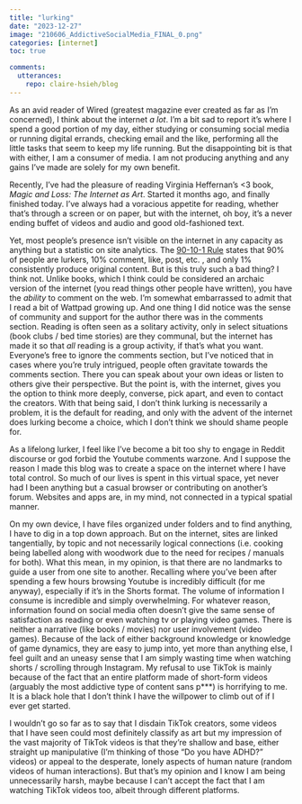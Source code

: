 ```yaml
---
title: "lurking"
date: "2023-12-27"
image: "210606_AddictiveSocialMedia_FINAL_0.png"
categories: [internet]
toc: true

comments:
  utterances:
    repo: claire-hsieh/blog
---
```


As an avid reader of Wired (greatest magazine ever created as far as I'm concerned), I think about the internet *a lot*. I'm a bit sad to report it's where I spend a good portion of my day, either studying or consuming social media or running digital errands, checking email and the like, performing all the little tasks that seem to keep my life running. But the disappointing bit is that with either, I am a consumer of media. I am not producing anything and any gains I've made are solely for my own benefit.

Recently, I've had the pleasure of reading Virginia Heffernan's \<3 book, *Magic and Loss: The Internet as Art*. Started it months ago, and finally finished today. I've always had a voracious appetite for reading, whether that's through a screen or on paper, but with the internet, oh boy, it's a never ending buffet of videos and audio and good old-fashioned text.

Yet, most people's presence isn't visible on the internet in any capacity as anything but a statistic on site analytics. The [90-10-1 Rule](https://www.linkedin.com/pulse/do-you-know-whos-lurking-90-social-media-users-lurkers-joey-little/) states that 90% of people are lurkers, 10% comment, like, post, etc. , and only 1% consistently produce original content. But is this truly such a bad thing? I think not. Unlike books, which I think could be considered an archaic version of the internet (you read things other people have written), you have the *ability* to comment on the web. I'm somewhat embarrassed to admit that I read a bit of Wattpad growing up. And one thing I did notice was the sense of community and support for the author there was in the comments section. Reading is often seen as a solitary activity, only in select situations (book clubs / bed time stories) are they communal, but the internet has made it so that *all* reading is a group activity, if that's what you want. Everyone's free to ignore the comments section, but I've noticed that in cases where you're truly intrigued, people often gravitate towards the comments section. There you can speak about your own ideas or listen to others give their perspective. But the point is, with the internet, gives you the option to think more deeply, converse, pick apart, and even to contact the creators. With that being said, I don't think lurking is necessarily a problem, it is the default for reading, and only with the advent of the internet does lurking become a choice, which I don't think we should shame people for.

As a lifelong lurker, I feel like I've become a bit too shy to engage in Reddit discourse or god forbid the Youtube comments warzone. And I suppose the reason I made this blog was to create a space on the internet where I have total control. So much of our lives is spent in this virtual space, yet never had I been anything but a casual browser or contributing on another's forum. Websites and apps are, in my mind, not connected in a typical spatial manner.

On my own device, I have files organized under folders and to find anything, I have to dig in a top down approach. But on the internet, sites are linked tangentially, by topic and not necessarily logical connections (i.e. cooking being labelled along with woodwork due to the need for recipes / manuals for both). What this mean, in my opinion, is that there are no landmarks to guide a user from one site to another. Recalling where you've been after spending a few hours browsing Youtube is incredibly difficult (for me anyway), especially if it's in the Shorts format. The volume of information I consume is incredible and simply overwhelming. For whatever reason, information found on social media often doesn't give the same sense of satisfaction as reading or even watching tv or playing video games. There is neither a narrative (like books / movies) nor user involvement (video games). Because of the lack of either background knowledge or knowledge of game dynamics, they are easy to jump into, yet more than anything else, I feel guilt and an uneasy sense that I am simply wasting time when watching shorts / scrolling through Instagram. My refusal to use TikTok is mainly because of the fact that an entire platform made of short-form videos (arguably the most addictive type of content sans p\*\*\*) is horrifying to me. It is a black hole that I don't think I have the willpower to climb out of if I ever get started.

I wouldn't go so far as to say that I disdain TikTok creators, some videos that I have seen could most definitely classify as art but my impression of the vast majority of TikTok videos is that they're shallow and base, either straight up manipulative (I'm thinking of those "Do you have ADHD?" videos) or appeal to the desperate, lonely aspects of human nature (random videos of human interactions). But that's my opinion and I know I am being unnecessarily harsh, maybe because I can't accept the fact that I am watching TikTok videos too, albeit through different platforms.
